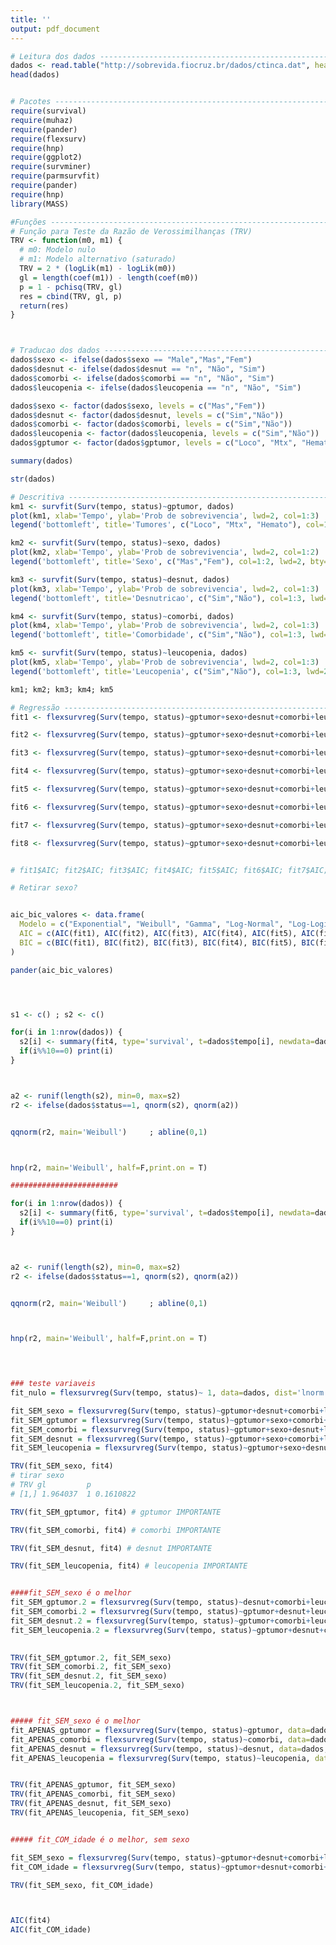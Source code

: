 ```yaml
---
title: ''
output: pdf_document
---
```


```r
# Leitura dos dados -------------------------------------------------------
dados <- read.table("http://sobrevida.fiocruz.br/dados/ctinca.dat", header = TRUE)
head(dados)


# Pacotes -----------------------------------------------------------------
require(survival)
require(muhaz)
require(pander)
require(flexsurv)
require(hnp)
require(ggplot2)
require(survminer)
require(parmsurvfit)
require(pander)
require(hnp)
library(MASS)

#Funções -----------------------------------------------------------------
# Função para Teste da Razão de Verossimilhanças (TRV)
TRV <- function(m0, m1) {
  # m0: Modelo nulo
  # m1: Modelo alternativo (saturado)
  TRV = 2 * (logLik(m1) - logLik(m0))
  gl = length(coef(m1)) - length(coef(m0))
  p = 1 - pchisq(TRV, gl)
  res = cbind(TRV, gl, p)
  return(res)
}



# Traducao dos dados ------------------------------------------------------
dados$sexo <- ifelse(dados$sexo == "Male","Mas","Fem")
dados$desnut <- ifelse(dados$desnut == "n", "Não", "Sim")
dados$comorbi <- ifelse(dados$comorbi == "n", "Não", "Sim")
dados$leucopenia <- ifelse(dados$leucopenia == "n", "Não", "Sim")

dados$sexo <- factor(dados$sexo, levels = c("Mas","Fem"))
dados$desnut <- factor(dados$desnut, levels = c("Sim","Não"))
dados$comorbi <- factor(dados$comorbi, levels = c("Sim","Não"))
dados$leucopenia <- factor(dados$leucopenia, levels = c("Sim","Não"))
dados$gptumor <- factor(dados$gptumor, levels = c("Loco", "Mtx", "Hemato"))

summary(dados)

str(dados)

# Descritiva --------------------------------------------------------------
km1 <- survfit(Surv(tempo, status)~gptumor, dados)
plot(km1, xlab='Tempo', ylab='Prob de sobrevivencia', lwd=2, col=1:3)
legend('bottomleft', title='Tumores', c("Loco", "Mtx", "Hemato"), col=1:3, lwd=2, bty='n')

km2 <- survfit(Surv(tempo, status)~sexo, dados)
plot(km2, xlab='Tempo', ylab='Prob de sobrevivencia', lwd=2, col=1:2)
legend('bottomleft', title='Sexo', c("Mas","Fem"), col=1:2, lwd=2, bty='n')

km3 <- survfit(Surv(tempo, status)~desnut, dados)
plot(km3, xlab='Tempo', ylab='Prob de sobrevivencia', lwd=2, col=1:3)
legend('bottomleft', title='Desnutricao', c("Sim","Não"), col=1:3, lwd=2, bty='n')

km4 <- survfit(Surv(tempo, status)~comorbi, dados)
plot(km4, xlab='Tempo', ylab='Prob de sobrevivencia', lwd=2, col=1:3)
legend('bottomleft', title='Comorbidade', c("Sim","Não"), col=1:3, lwd=2, bty='n')

km5 <- survfit(Surv(tempo, status)~leucopenia, dados)
plot(km5, xlab='Tempo', ylab='Prob de sobrevivencia', lwd=2, col=1:3)
legend('bottomleft', title='Leucopenia', c("Sim","Não"), col=1:3, lwd=2, bty='n')

km1; km2; km3; km4; km5

# Regressão ---------------------------------------------------------------
fit1 <- flexsurvreg(Surv(tempo, status)~gptumor+sexo+desnut+comorbi+leucopenia, data=dados, dist='exponential')

fit2 <- flexsurvreg(Surv(tempo, status)~gptumor+sexo+desnut+comorbi+leucopenia, data=dados, dist='weibull')

fit3 <- flexsurvreg(Surv(tempo, status)~gptumor+sexo+desnut+comorbi+leucopenia, data=dados, dist='gamma')

fit4 <- flexsurvreg(Surv(tempo, status)~gptumor+sexo+desnut+comorbi+leucopenia, data=dados, dist='lnorm')

fit5 <- flexsurvreg(Surv(tempo, status)~gptumor+sexo+desnut+comorbi+leucopenia, data=dados, dist='llogis')

fit6 <- flexsurvreg(Surv(tempo, status)~gptumor+sexo+desnut+comorbi+leucopenia, data=dados, dist='gompertz')

fit7 <- flexsurvreg(Surv(tempo, status)~gptumor+sexo+desnut+comorbi+leucopenia, data=dados, dist='gengamma')

fit8 <- flexsurvreg(Surv(tempo, status)~gptumor+sexo+desnut+comorbi+leucopenia, data=dados, dist='genf')


# fit1$AIC; fit2$AIC; fit3$AIC; fit4$AIC; fit5$AIC; fit6$AIC; fit7$AIC; fit8$AIC; fit9$AIC

# Retirar sexo?


aic_bic_valores <- data.frame(
  Modelo = c("Exponential", "Weibull", "Gamma", "Log-Normal", "Log-Logistic", "Gompertz", "Generalized Gamma", "Generalized F"),
  AIC = c(AIC(fit1), AIC(fit2), AIC(fit3), AIC(fit4), AIC(fit5), AIC(fit6), AIC(fit7), AIC(fit8)),
  BIC = c(BIC(fit1), BIC(fit2), BIC(fit3), BIC(fit4), BIC(fit5), BIC(fit6), BIC(fit7), BIC(fit8))
)

pander(aic_bic_valores)




s1 <- c() ; s2 <- c() 

for(i in 1:nrow(dados)) {
  s2[i] <- summary(fit4, type='survival', t=dados$tempo[i], newdata=dados[i,], tidy=T)$est
  if(i%%10==0) print(i)
}



a2 <- runif(length(s2), min=0, max=s2)
r2 <- ifelse(dados$status==1, qnorm(s2), qnorm(a2))


qqnorm(r2, main='Weibull')     ; abline(0,1)



hnp(r2, main='Weibull', half=F,print.on = T)    

########################

for(i in 1:nrow(dados)) {
  s2[i] <- summary(fit6, type='survival', t=dados$tempo[i], newdata=dados[i,], tidy=T)$est
  if(i%%10==0) print(i)
}



a2 <- runif(length(s2), min=0, max=s2)
r2 <- ifelse(dados$status==1, qnorm(s2), qnorm(a2))


qqnorm(r2, main='Weibull')     ; abline(0,1)



hnp(r2, main='Weibull', half=F,print.on = T)  
 



### teste variaveis
fit_nulo = flexsurvreg(Surv(tempo, status)~ 1, data=dados, dist='lnorm')

fit_SEM_sexo = flexsurvreg(Surv(tempo, status)~gptumor+desnut+comorbi+leucopenia, data=dados, dist='lnorm')
fit_SEM_gptumor = flexsurvreg(Surv(tempo, status)~gptumor+sexo+comorbi+leucopenia, data=dados, dist='lnorm')
fit_SEM_comorbi = flexsurvreg(Surv(tempo, status)~gptumor+sexo+desnut+leucopenia, data=dados, dist='lnorm')
fit_SEM_desnut = flexsurvreg(Surv(tempo, status)~gptumor+sexo+comorbi+leucopenia, data=dados, dist='lnorm')
fit_SEM_leucopenia = flexsurvreg(Surv(tempo, status)~gptumor+sexo+desnut+comorbi, data=dados, dist='lnorm')

TRV(fit_SEM_sexo, fit4) 
# tirar sexo
# TRV gl         p
# [1,] 1.964037  1 0.1610822

TRV(fit_SEM_gptumor, fit4) # gptumor IMPORTANTE

TRV(fit_SEM_comorbi, fit4) # comorbi IMPORTANTE

TRV(fit_SEM_desnut, fit4) # desnut IMPORTANTE

TRV(fit_SEM_leucopenia, fit4) # leucopenia IMPORTANTE


####fit_SEM_sexo é o melhor
fit_SEM_gptumor.2 = flexsurvreg(Surv(tempo, status)~desnut+comorbi+leucopenia, data=dados, dist='lnorm')
fit_SEM_comorbi.2 = flexsurvreg(Surv(tempo, status)~gptumor+desnut+leucopenia, data=dados, dist='lnorm')
fit_SEM_desnut.2 = flexsurvreg(Surv(tempo, status)~gptumor+comorbi+leucopenia, data=dados, dist='lnorm')
fit_SEM_leucopenia.2 = flexsurvreg(Surv(tempo, status)~gptumor+desnut+comorbi, data=dados, dist='lnorm')

        
TRV(fit_SEM_gptumor.2, fit_SEM_sexo)
TRV(fit_SEM_comorbi.2, fit_SEM_sexo)
TRV(fit_SEM_desnut.2, fit_SEM_sexo)
TRV(fit_SEM_leucopenia.2, fit_SEM_sexo)



##### fit_SEM_sexo é o melhor
fit_APENAS_gptumor = flexsurvreg(Surv(tempo, status)~gptumor, data=dados, dist='lnorm')
fit_APENAS_comorbi = flexsurvreg(Surv(tempo, status)~comorbi, data=dados, dist='lnorm')
fit_APENAS_desnut = flexsurvreg(Surv(tempo, status)~desnut, data=dados, dist='lnorm')
fit_APENAS_leucopenia = flexsurvreg(Surv(tempo, status)~leucopenia, data=dados, dist='lnorm')


TRV(fit_APENAS_gptumor, fit_SEM_sexo)
TRV(fit_APENAS_comorbi, fit_SEM_sexo)
TRV(fit_APENAS_desnut, fit_SEM_sexo)
TRV(fit_APENAS_leucopenia, fit_SEM_sexo)


##### fit_COM_idade é o melhor, sem sexo

fit_SEM_sexo = flexsurvreg(Surv(tempo, status)~gptumor+desnut+comorbi+leucopenia, data=dados, dist='lnorm')
fit_COM_idade = flexsurvreg(Surv(tempo, status)~gptumor+desnut+comorbi+leucopenia+idade, data=dados, dist='lnorm')

TRV(fit_SEM_sexo, fit_COM_idade)



AIC(fit4)
AIC(fit_COM_idade)
```